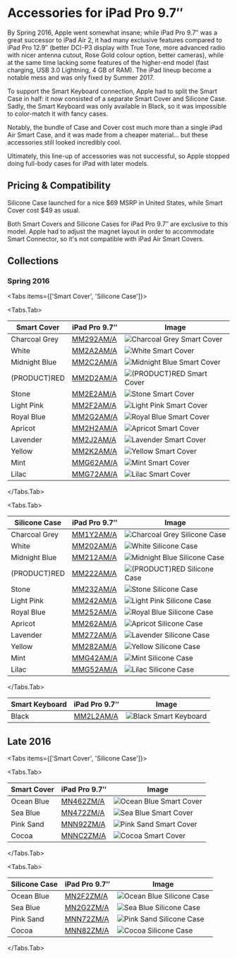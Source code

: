 
# Accessories for iPad Pro 9.7″

By Spring 2016, Apple went somewhat insane; while iPad Pro 9.7″ was a great successor to iPad Air 2, it had many exclusive features compared to iPad Pro 12.9″ (better DCI-P3 display with True Tone, more advanced radio with nicer antenna cutout, Rose Gold colour option, better cameras), while at the same time lacking some features of the higher-end model (fast charging, USB 3.0 Lightning, 4 GB of RAM). The iPad lineup become a notable mess and was only fixed by Summer 2017.

To support the Smart Keyboard connection, Apple had to split the Smart Case in half: it now consisted of a separate Smart Cover and Silicone Case. Sadly, the Smart Keyboard was only available in Black, so it was impossible to color-match it with fancy cases.

Notably, the bundle of Case and Cover cost much more than a single iPad Air Smart Case, and it was made from a cheaper material… but these accessories still looked incredibly cool.

Ultimately, this line-up of accessories was not successful, so Apple stopped doing full-body cases for iPad with later models.

## Pricing & Compatibility

Silicone Case launched for a nice \$69 MSRP in United States, while Smart Cover cost \$49 as usual.

Both Smart Covers and Silicone Cases for iPad Pro 9.7″ are exclusive to this model. Apple had to adjust the magnet layout in order to accommodate Smart Connector, so it's not compatible with iPad Air Smart Covers.

## Collections

### Spring 2016

<Tabs
  items={['Smart Cover', 'Silicone Case']}>

<Tabs.Tab>

| Smart Cover | iPad Pro 9.7″ | Image |
| --- | --- | --- |
| Charcoal Grey | [MM292AM/A](/ipad_pro97/MM292) | ![Charcoal Grey Smart Cover](/everyphone/MM292.png) |
| White | [MM2A2AM/A](/ipad_pro97/MM2A2) | ![White Smart Cover](/everyphone/MM2A2.png) |
| Midnight Blue | [MM2C2AM/A](/ipad_pro97/MM2C2) | ![Midnight Blue Smart Cover](/everyphone/MM2C2.png) |
| (PRODUCT)RED | [MM2D2AM/A](/ipad_pro97/MM2D2) | ![(PRODUCT)RED Smart Cover](/everyphone/MM2D2.png) |
| Stone | [MM2E2AM/A](/ipad_pro97/MM2E2) | ![Stone Smart Cover](/everyphone/MM2E2.png) |
| Light Pink | [MM2F2AM/A](/ipad_pro97/MM2F2) | ![Light Pink Smart Cover](/everyphone/MM2F2.png) |
| Royal Blue | [MM2G2AM/A](/ipad_pro97/MM2G2) | ![Royal Blue Smart Cover](/everyphone/MM2G2.png) |
| Apricot | [MM2H2AM/A](/ipad_pro97/MM2H2) | ![Apricot Smart Cover](/everyphone/MM2H2.png) |
| Lavender | [MM2J2AM/A](/ipad_pro97/MM2J2) | ![Lavender Smart Cover](/everyphone/MM2J2.png) |
| Yellow | [MM2K2AM/A](/ipad_pro97/MM2K2) | ![Yellow Smart Cover](/everyphone/MM2K2.png) |
| Mint | [MMG62AM/A](/ipad_pro97/MMG62) | ![Mint Smart Cover](/everyphone/MMG62.png) |
| Lilac | [MMG72AM/A](/ipad_pro97/MMG72) | ![Lilac Smart Cover](/everyphone/MMG72.png) |

</Tabs.Tab>

<Tabs.Tab>

| Silicone Case | iPad Pro 9.7″ | Image |
| --- | --- | --- |
| Charcoal Grey | [MM1Y2AM/A](/ipad_pro97/MM1Y2) | ![Charcoal Grey Silicone Case](/everyphone/MM1Y2.png) |
| White | [MM202AM/A](/ipad_pro97/MM202) | ![White Silicone Case](/everyphone/MM202.png) |
| Midnight Blue | [MM212AM/A](/ipad_pro97/MM212) | ![Midnight Blue Silicone Case](/everyphone/MM212.png) |
| (PRODUCT)RED | [MM222AM/A](/ipad_pro97/MM222) | ![(PRODUCT)RED Silicone Case](/everyphone/MM222.png) |
| Stone | [MM232AM/A](/ipad_pro97/MM232) | ![Stone Silicone Case](/everyphone/MM232.png) |
| Light Pink | [MM242AM/A](/ipad_pro97/MM242) | ![Light Pink Silicone Case](/everyphone/MM242.png) |
| Royal Blue | [MM252AM/A](/ipad_pro97/MM252) | ![Royal Blue Silicone Case](/everyphone/MM252.png) |
| Apricot | [MM262AM/A](/ipad_pro97/MM262) | ![Apricot Silicone Case](/everyphone/MM262.png) |
| Lavender | [MM272AM/A](/ipad_pro97/MM272) | ![Lavender Silicone Case](/everyphone/MM272.png) |
| Yellow | [MM282AM/A](/ipad_pro97/MM282) | ![Yellow Silicone Case](/everyphone/MM282.png) |
| Mint | [MMG42AM/A](/ipad_pro97/MMG42) | ![Mint Silicone Case](/everyphone/MMG42.png) |
| Lilac | [MMG52AM/A](/ipad_pro97/MMG52) | ![Lilac Silicone Case](/everyphone/MMG52.png) |

</Tabs.Tab>
</Tabs>

| Smart Keyboard | iPad Pro 9.7″ | Image |
| --- | --- | --- |
| Black | [MM2L2AM/A](/ipad_pro97/MM2L2) | ![Black Smart Keyboard](/everyphone/MM2L2.png) |

## Late 2016

<Tabs
  items={['Smart Cover', 'Silicone Case']}>

<Tabs.Tab>

| Smart Cover | iPad Pro 9.7″ | Image |
| --- | --- | --- |
| Ocean Blue | [MN462ZM/A](/ipad_pro97/MN462) | ![Ocean Blue Smart Cover](/everyphone/MN462.png) |
| Sea Blue | [MN472ZM/A](/ipad_pro97/MN472) | ![Sea Blue Smart Cover](/everyphone/MN472.png) |
| Pink Sand | [MNN92ZM/A](/ipad_pro97/MNN92) | ![Pink Sand Smart Cover](/everyphone/MNN92.png) |
| Cocoa | [MNNC2ZM/A](/ipad_pro97/MNNC2) | ![Cocoa Smart Cover](/everyphone/MNNC2.png) |

</Tabs.Tab>

<Tabs.Tab>

| Silicone Case | iPad Pro 9.7″ | Image |
| --- | --- | --- |
| Ocean Blue | [MN2F2ZM/A](/ipad_pro97/MN2F2) | ![Ocean Blue Silicone Case](/everyphone/MN2F2.png) |
| Sea Blue | [MN2G2ZM/A](/ipad_pro97/MN2G2) | ![Sea Blue Silicone Case](/everyphone/MN2G2.png) |
| Pink Sand | [MNN72ZM/A](/ipad_pro97/MNN72) | ![Pink Sand Silicone Case](/everyphone/MNN72.png) |
| Cocoa | [MNN82ZM/A](/ipad_pro97/MNN82) | ![Cocoa Silicone Case](/everyphone/MNN82.png) |

</Tabs.Tab>
</Tabs>
